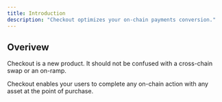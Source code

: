```yaml
---
title: Introduction
description: "Checkout optimizes your on-chain payments conversion."
---
```


## Overivew
Checkout is a new product. It should not be confused with a cross-chain swap or an on-ramp.

Checkout enables your users to complete any on-chain action with any asset at the point of purchase.
